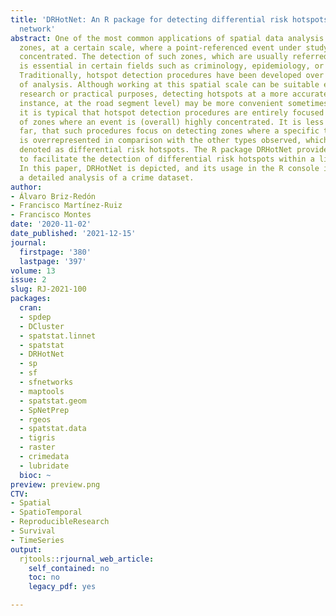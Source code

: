 ```yaml
---
title: 'DRHotNet: An R package for detecting differential risk hotspots on a linear
  network'
abstract: One of the most common applications of spatial data analysis is detecting
  zones, at a certain scale, where a point-referenced event under study is especially
  concentrated. The detection of such zones, which are usually referred to as hotspots,
  is essential in certain fields such as criminology, epidemiology, or traffic safety.
  Traditionally, hotspot detection procedures have been developed over areal units
  of analysis. Although working at this spatial scale can be suitable enough for many
  research or practical purposes, detecting hotspots at a more accurate level (for
  instance, at the road segment level) may be more convenient sometimes. Furthermore,
  it is typical that hotspot detection procedures are entirely focused on the determination
  of zones where an event is (overall) highly concentrated. It is less common, by
  far, that such procedures focus on detecting zones where a specific type of event
  is overrepresented in comparison with the other types observed, which have been
  denoted as differential risk hotspots. The R package DRHotNet provides several functionalities
  to facilitate the detection of differential risk hotspots within a linear network.
  In this paper, DRHotNet is depicted, and its usage in the R console is shown through
  a detailed analysis of a crime dataset.
author:
- Álvaro Briz-Redón
- Francisco Martínez-Ruiz
- Francisco Montes
date: '2020-11-02'
date_published: '2021-12-15'
journal:
  firstpage: '380'
  lastpage: '397'
volume: 13
issue: 2
slug: RJ-2021-100
packages:
  cran:
  - spdep
  - DCluster
  - spatstat.linnet
  - spatstat
  - DRHotNet
  - sp
  - sf
  - sfnetworks
  - maptools
  - spatstat.geom
  - SpNetPrep
  - rgeos
  - spatstat.data
  - tigris
  - raster
  - crimedata
  - lubridate
  bioc: ~
preview: preview.png
CTV:
- Spatial
- SpatioTemporal
- ReproducibleResearch
- Survival
- TimeSeries
output:
  rjtools::rjournal_web_article:
    self_contained: no
    toc: no
    legacy_pdf: yes

---
```

